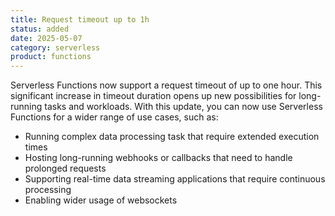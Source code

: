 ```yaml
---
title: Request timeout up to 1h
status: added
date: 2025-05-07
category: serverless
product: functions
---
```


Serverless Functions now support a request timeout of up to one hour. This significant increase in timeout duration opens up new possibilities for long-running tasks and workloads. With this update, you can now use Serverless Functions for a wider range of use cases, such as: 
* Running complex data processing task that require extended execution times
* Hosting long-running webhooks or callbacks that need to handle prolonged requests
* Supporting real-time data streaming applications that require continuous processing
* Enabling wider usage of websockets

